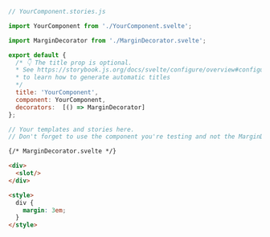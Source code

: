 ```js
// YourComponent.stories.js

import YourComponent from './YourComponent.svelte';

import MarginDecorator from './MarginDecorator.svelte';

export default {
  /* 👇 The title prop is optional.
  * See https://storybook.js.org/docs/svelte/configure/overview#configure-story-loading
  * to learn how to generate automatic titles
  */
  title: 'YourComponent',
  component: YourComponent,
  decorators:  [() => MarginDecorator]
};

// Your templates and stories here. 
// Don't forget to use the component you're testing and not the MarginDecorator component

```

```html
{/* MarginDecorator.svelte */}

<div>
  <slot/>
</div>

<style>
  div { 
    margin: 3em;
  }
</style>
```